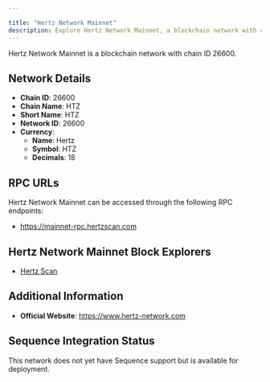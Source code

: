 ```yaml
---

title: "Hertz Network Mainnet"
description: Explore Hertz Network Mainnet, a blockchain network with chain ID 26600. Learn about its native currency, Hertz, and how to interact with the network.
---
```




Hertz Network Mainnet is a blockchain network with chain ID 26600.

## Network Details

- **Chain ID**: 26600
- **Chain Name**: HTZ
- **Short Name**: HTZ
- **Network ID**: 26600
- **Currency**: 
  - **Name**: Hertz
  - **Symbol**: HTZ
  - **Decimals**: 18

## RPC URLs

Hertz Network Mainnet can be accessed through the following RPC endpoints:

- https://mainnet-rpc.hertzscan.com

## Hertz Network Mainnet Block Explorers

- [Hertz Scan](https://hertzscan.com)

## Additional Information

- **Official Website**: https://www.hertz-network.com

## Sequence Integration Status

This network does not yet have Sequence support but is available for deployment.
